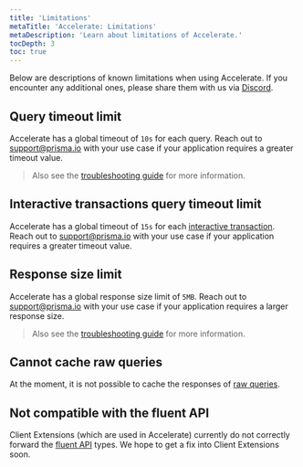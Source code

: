 ```yaml
---
title: 'Limitations'
metaTitle: 'Accelerate: Limitations'
metaDescription: 'Learn about limitations of Accelerate.'
tocDepth: 3
toc: true
---
```


<TopBlock>

Below are descriptions of known limitations when using Accelerate. If you encounter any additional ones, please share them with us via [Discord](https://pris.ly/discord).

</TopBlock>

## Query timeout limit

Accelerate has a global timeout of `10s` for each query. Reach out to [support@prisma.io](mailto:support@prisma.io) with your use case if your application requires a greater timeout value.

> Also see the [troubleshooting guide](/accelerate/troubleshoot#p6004-querytimeout) for more information.

## Interactive transactions query timeout limit

Accelerate has a global timeout of `15s` for each [interactive transaction](/orm/prisma-client/queries/transactions#interactive-transactions). Reach out to [support@prisma.io](mailto:support@prisma.io) with your use case if your application requires a greater timeout value.

## Response size limit

Accelerate has a global response size limit of `5MB`. Reach out to [support@prisma.io](mailto:support@prisma.io) with your use case if your application requires a larger response size.

> Also see the [troubleshooting guide](/accelerate/troubleshoot#p6009-responsesizelimitexceeded) for more information.

## Cannot cache raw queries

At the moment, it is not possible to cache the responses of [raw queries](/orm/prisma-client/writing-custom-sql/raw-queries).

## Not compatible with the fluent API

Client Extensions (which are used in Accelerate) currently do not correctly forward the [fluent API](/orm/prisma-client/queries/relation-queries#fluent-api) types. We hope to get a fix into Client Extensions soon.
